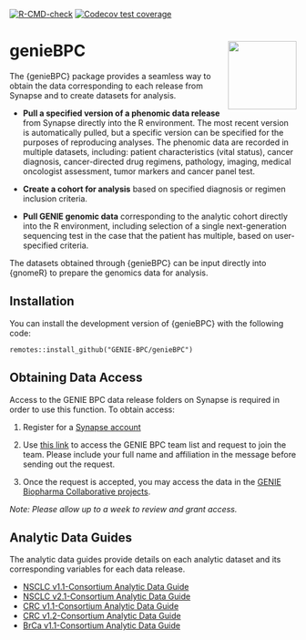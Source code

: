 
<!-- badges: start -->

[![R-CMD-check](https://github.com/GENIE-BPC/genieBPC/workflows/R-CMD-check/badge.svg)](https://github.com/GENIE-BPC/genieBPC/actions)
[![Codecov test coverage](https://codecov.io/gh/GENIE-BPC/genieBPC/branch/main/graph/badge.svg)](https://app.codecov.io/gh/GENIE-BPC/genieBPC?branch=main)
<!-- badges: end -->

# genieBPC <img src="man/figures/geniebpc_hex_sticker.png" align="right" height="120" /></a>

The {genieBPC} package provides a seamless way to obtain the data
corresponding to each release from Synapse and to create datasets for
analysis.

-   **Pull a specified version of a phenomic data release** from Synapse
    directly into the R environment. The most recent version is
    automatically pulled, but a specific version can be specified for
    the purposes of reproducing analyses. The phenomic data are recorded
    in multiple datasets, including: patient characteristics (vital
    status), cancer diagnosis, cancer-directed drug regimens, pathology,
    imaging, medical oncologist assessment, tumor markers and cancer
    panel test.

-   **Create a cohort for analysis** based on specified diagnosis or
    regimen inclusion criteria.

-   **Pull GENIE genomic data** corresponding to the analytic cohort
    directly into the R environment, including selection of a single
    next-generation sequencing test in the case that the patient has
    multiple, based on user-specified criteria.

The datasets obtained through {genieBPC} can be input directly into
{gnomeR} to prepare the genomics data for analysis.

## Installation

You can install the development version of {genieBPC} with the following
code:

    remotes::install_github("GENIE-BPC/genieBPC")

## Obtaining Data Access

Access to the GENIE BPC data release folders on Synapse is required in
order to use this function. To obtain access:

1.  Register for a [Synapse account](https://www.synapse.org/#)

2.  Use [this link](https://www.synapse.org/#!Team:3399797) to access
    the GENIE BPC team list and request to join the team. Please include
    your full name and affiliation in the message before sending out the
    request.

3.  Once the request is accepted, you may access the data in the [GENIE
    Biopharma Collaborative
    projects](https://www.synapse.org/#!Synapse:syn21226493).

*Note: Please allow up to a week to review and grant access.*

## Analytic Data Guides

The analytic data guides provide details on each analytic dataset and
its corresponding variables for each data release.

-   [NSCLC v1.1-Consortium Analytic Data
    Guide](https://www.synapse.org/#!Synapse:syn23002641)
-   [NSCLC v2.1-Consortium Analytic Data
    Guide](https://www.synapse.org/#!Synapse:syn26008058)
-   [CRC v1.1-Consortium Analytic Data
    Guide](https://www.synapse.org/#!Synapse:syn23764204)
-   [CRC v1.2-Consortium Analytic Data
    Guide](https://www.synapse.org/#!Synapse:syn26077308)
-   [BrCa v1.1-Consortium Analytic Data
    Guide](https://www.synapse.org/#!Synapse:syn26077313)
